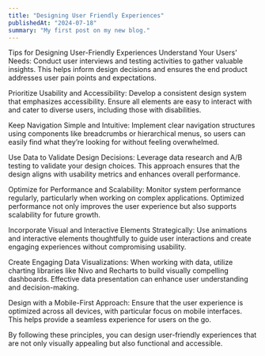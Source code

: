 ```yaml
---
title: "Designing User Friendly Experiences"
publishedAt: "2024-07-18"
summary: "My first post on my new blog."
---
```


Tips for Designing User-Friendly Experiences
Understand Your Users’ Needs: Conduct user interviews and testing activities to gather valuable insights. This helps inform design decisions and ensures the end product addresses user pain points and expectations.

Prioritize Usability and Accessibility: Develop a consistent design system that emphasizes accessibility. Ensure all elements are easy to interact with and cater to diverse users, including those with disabilities.

Keep Navigation Simple and Intuitive: Implement clear navigation structures using components like breadcrumbs or hierarchical menus, so users can easily find what they’re looking for without feeling overwhelmed.

Use Data to Validate Design Decisions: Leverage data research and A/B testing to validate your design choices. This approach ensures that the design aligns with usability metrics and enhances overall performance.

Optimize for Performance and Scalability: Monitor system performance regularly, particularly when working on complex applications. Optimized performance not only improves the user experience but also supports scalability for future growth.

Incorporate Visual and Interactive Elements Strategically: Use animations and interactive elements thoughtfully to guide user interactions and create engaging experiences without compromising usability.

Create Engaging Data Visualizations: When working with data, utilize charting libraries like Nivo and Recharts to build visually compelling dashboards. Effective data presentation can enhance user understanding and decision-making.

Design with a Mobile-First Approach: Ensure that the user experience is optimized across all devices, with particular focus on mobile interfaces. This helps provide a seamless experience for users on the go.

By following these principles, you can design user-friendly experiences that are not only visually appealing but also functional and accessible.
